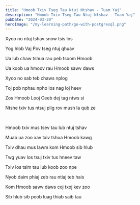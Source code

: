 ```yaml
---
title: "Hmoob Txiv Tseg Tau Ntuj Ntshav - Tuam Yaj"
description: "Hmoob Txiv Tseg Tau Ntuj Ntshav - Tuam Yaj"
pubDate: "2024-03-20"
heroImage: "/my-learning-path/go-with-postgresql.png"
---
```


Xyoo no ntuj tshav snow tsis los

Yog hlob Vaj Pov tseg ntuj qhuav

Ua lub chaw tshua rau peb tsoom Hmoob

Ua koob ua hmoov rau Hmoob sawv daws

Xyoo no sab teb chaws nplog

Toj pob nphau npho los nag loj heev

Zos Hmoob Looj Ceeb dej tag ntws si

Ntshe txiv tus ntsuj plig rov mush la qub ze

<br />

Hmoob txiv mus tsev tau lub ntuj tshav

Muab ua zoo xav txiv tshua Hmoob kawg

Txiv dhau mus lawm kom Hmoob sib hlub

Twg yuav los tsuj txiv tus hneev taw

Txiv los tsim tau lub koob zoo npe

Nyob daim phiaj zeb rau ntiaj teb hais

Kom Hmoob sawv daws coj txoj kev zoo

Sib hlub sib poob luag thiab saib tau

